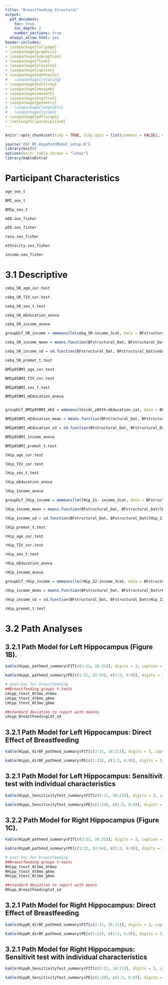 ```yaml
---
title: "Breastfeeding Structural"
output:
  pdf_document:
    toc: true
    toc_depth: 2
    number_sections: true
  always_allow_html: yes
header-includes:
- \usepackage{fullpage}
- \usepackage{graphicx}
- \usepackage{subcaption}
- \usepackage{float}
- \usepackage{placeins}
- \usepackage{caption}
- \usepackage{mathtools}
# - \usepackage{rotating}
- \usepackage{multirow}
- \usepackage{amssymb}
- \usepackage{amsmath}
- \usepackage{bigstrut}
- \usepackage{geometry}
# - \usepackage{longtable}
# - \usepackage{lscape}
- \usepackage{pdflscape}
- \setlength{\parskip}{1em}
---
```


<!-- R Markdown -->

<!-- This is an R Markdown document. Markdown is a simple formatting syntax for authoring HTML, PDF, and MS Word documents. For more details on using R Markdown see <http://rmarkdown.rstudio.com>. -->

<!-- When you click the **Knit** button a document will be generated that includes both content as well as the output of any embedded R code chunks within the document. You can embed an R code chunk like this: -->

<!-- Note: the first statement is the langauge (i.e., r), then the label for the chunck. After this you can put extra statements like echo (show code and outcome), include (show outcome) -->

```r
knitr::opts_chunk$set(tidy = TRUE, tidy.opts = list(comment = FALSE), echo = TRUE, fig.width=6, fig.height=4, fig.path='BreastFeeding_Hipp/fig-', echo=FALSE, warning=FALSE, message=FALSE, comment = NA)
```

<!-- load startup file and any extra packages -->
```r
source('OSF_BF.HippPathModel_setup.R')
library(knitr)
options(knitr.table.format = "latex")
library(kableExtra)

```

<!-- The number of hashtags (#) will determine the boldness of heading -->

# Participant Characteristics

\begin{table}[ht!]
\begin{tabular}{lll@{\hspace{5pt}}ll@{\hspace{5pt}}l}
  \hline
  & \multicolumn{1}{c}{Full Sample} && \multicolumn{1}{c}{Boys} && \multicolumn{1}{c}{Girsl} \bigstrut[t] \\
  \cline{2-2} \cline{4-4} \cline{6-6}
  Total\scriptsize{(\textit{N})} & 149  && 73  && 76  \\
  Age \scriptsize{(\textit{Mean [range], yrs})} & 9.0 [7.1 - 12.0] && 9.0 [7.1 - 12.0] && 9.0 [7.1 - 11.8] \\
  BMI \scriptsize{(\textit{Mean [range]})} & 17.8 [13.8 - 31.9] && 17.7 [13.9 - 31.9] &&  17.9 [13.8 - 25.9] \\
  Percent of CDC 85th \%tile \scriptsize{(\textit{Mean [range]})} & 94.0 [70.1 - 168.8] && 94.7 [72.7 - 168.8] && 93.4  [70.1 - 131.1] \\
  BMI \%tile \scriptsize{(\textit{Mean [range]})} & 59.9 [5 - 99] && 59.3 [5 - 99] && 60.5  [6.1 - 98] \\
  Race\scriptsize{(\textit{N})} &  &&   &&  \\
    \hspace{10pt} Black/AA      & 7 && 5  &&  2 \\
    \hspace{10pt} White         & 136 && 64  && 72 \\
    \hspace{10pt} Other/Mixed   & 6 && 4  &&  2 \\
  Ethnicity\scriptsize{(\textit{N})}&  &&   &&   \\
    \hspace{10pt} Hispanic/Latino    & 6 && 3   &&  3  \\
    \hspace{10pt} Not H/L             & 120 && 59  &&  61  \\
    \hspace{10pt} NA                  & 1 && 1   &&  0  \\
  SES\scriptsize{(\textit{N})}        &  &&   &&   \\
    \hspace{10pt} $>$\$100,000         & 49  && 26 && 23\\
    \hspace{10pt} \$50,000-\$100,000   & 69 && 30 && 39\\
    \hspace{10pt} $<$\$50,000          & 28  && 16 && 12\\
    \hspace{10pt} NA                    & 0 && 0 && 0\\
  Maternal Education\scriptsize{(\textit{N})} &  &&   &&  \\
    \hspace{10pt} $>BA$                        & 50 && 22  &&  28 \\
    \hspace{10pt} $BA$                         & 54  && 30  &&  24 \\
    \hspace{10pt} $Associates/Technical$       & 18  && 7  &&   11 \\
    \hspace{10pt} $High School$                & 15  && 8  &&   7  \\
    \hspace{10pt} $Other/NA$                   & 0  && 0   &&  0  \\
    \hspace{10pt} $<High School Diploma/GED$   & 0  && 0  &&   0  \\
  Paternal Education\scriptsize{(\textit{N})} &  &&   &&  \\
    \hspace{10pt} $>BA$                        & 57 && 28  &&  29 \\
    \hspace{10pt} $BA$                         & 38  && 22  &&  16 \\
    \hspace{10pt} $Associates/Technical$       & 15  && 5  &&   10 \\
    \hspace{10pt} $High School$                & 23  && 9  &&   14 \\
    \hspace{10pt} $Other/NA$                   & 1  && 1  &&   0 \\
    \hspace{10pt} $<High School Diploma/GED$   & 1  && 1  &&   0 \\
  BreastFed 3cat\scriptsize{(\textit{N})} &  &&   &&  \\
    \hspace{10pt} $>6 months $   & 54 && 24  && 30               \\
    \hspace{10pt} $4-6 months $           & 55 && 29  &&  26       \\
    \hspace{10pt} $0-3 months $   & 40 && 20 && 20 \\
  \hline
\end{tabular}
\end{table}

\FloatBarrier
\newpage

<!-- Age -->
```r
age_sex_t
```

<!-- BMI -->
```r
BMI_sex_t
```

<!-- BMI percentile -->
```r
BMIp_sex_t
```

<!-- Maternal Ed -->
```r
mED.sex_fisher
```

<!-- Paternal Ed -->
```r
pED.sex_fisher
```

<!-- Race -->
```r
race.sex_fisher
```

<!-- Ethnicity -->
```r
ethnicity.sex_fisher
```

<!-- SES -->
```r
income.sex_fisher
```

# 3.1 Descriptive

<!-- ## SR -->
<!-- #age -->
```r
cebq_SR_age_cor.test
```

<!-- #TIV -->
```r
cebq_SR_TIV_cor.test
```

<!-- #sex -->
```r
cebq_SR_sex_t.test
```

<!-- # maternal education -->
```r
cebq_SR_mEducation_anova
```

<!-- # Income -->
```r
cebq_SR_income_anova

groupDif_SR_income = emmeans(lm(cebq_SR~income_3cat, data = BFstructural_Dat), specs = pairwise~income_3cat, adjust = "none")

cebq_SR_income_mean = means.function(BFstructural_Dat, BFstructural_Dat$cebq_SR, BFstructural_Dat$income_3cat)

cebq_SR_income_sd = sd.function(BFstructural_Dat, BFstructural_Dat$cebq_SR, BFstructural_Dat$income_3cat)
```

<!-- #premature -->
```r
cebq_SR_premat_t.test
```

<!-- ##BMI:p85BMI -->
<!-- #age -->
```r
BMIp85BMI_age_cor.test
```

<!-- #TIV -->
```r
BMIp85BMI_TIV_cor.test
```

<!-- #sex -->
```r
BMIp85BMI_sex_t.test
```

<!-- # maternal education -->
```r
BMIp85BMI_mEducation_anova


groupDif_BMIp85BMI_mEd = emmeans(lm(cdc_p85th~mEducation_cat, data = BFstructural_Dat), specs = pairwise~mEducation_cat, adjust = "none")

BMIp85BMI_mEducation_mean = means.function(BFstructural_Dat, BFstructural_Dat$cdc_p85th, BFstructural_Dat$mEducation_cat)

BMIp85BMI_mEducation_sd = sd.function(BFstructural_Dat, BFstructural_Dat$cdc_p85th, BFstructural_Dat$mEducation_cat)
```

<!-- # Income -->
```r
BMIp85BMI_income_anova
```

<!-- #premature -->
```r
BMIp85BMI_premat_t.test
```

<!-- ##Left Hippocampus -->
<!-- #age -->
```r
lHip_age_cor.test
```

<!-- #TIV -->
```r
lHip_TIV_cor.test
```

<!-- #sex -->
```r
lHip_sex_t.test
```

<!-- # maternal education -->
```r
lHip_mEducation_anova
```

<!-- # Income -->
```r
lHip_income_anova

groupDif_lHip_income = emmeans(lm(lHip_21~ income_3cat, data = BFstructural_Dat), specs = pairwise~income_3cat, adjust = "none")

lHip_income_mean = means.function(BFstructural_Dat, BFstructural_Dat$lHip_21, BFstructural_Dat$income_3cat)

lHip_income_sd = sd.function(BFstructural_Dat, BFstructural_Dat$lHip_21, BFstructural_Dat$income_3cat)
```

<!-- #premature -->
```r
lHip_premat_t.test
```

<!-- ## Right Hippocampus  -->
<!-- #age -->
```r
rHip_age_cor.test
```

<!-- #TIV -->
```r
rHip_TIV_cor.test
```

<!-- #sex -->
```r
rHip_sex_t.test
```

<!-- # maternal education -->
```r
rHip_mEducation_anova
```

<!-- # Income -->
```r
rHip_income_anova

groupDif_rHip_income = emmeans(lm(rHip_22~income_3cat, data = BFstructural_Dat), specs = pairwise~income_3cat, adjust = "none")

rHip_income_mean = means.function(BFstructural_Dat, BFstructural_Dat$rHip_22, BFstructural_Dat$income_3cat)

rHip_income_sd = sd.function(BFstructural_Dat, BFstructural_Dat$rHip_22, BFstructural_Dat$income_3cat)
```

<!-- #premature -->
```r
rHip_premat_t.test
```

# 3.2 Path Analyses
## 3.2.1 Path Model for Left Hippocampus (Figure 1B). 


\FloatBarrier

```r
kable(HippL_pathmod_summary$FIT[c(3:11, 16:21)], digits = 3, caption = "Fit Statistics for Model: BF -> SR (L Hipp Med) -> p85th BMI", booktabs=TRUE) 
```
\FloatBarrier

```r
kable(HippL_pathmod_summary$PE[c(1:21, 53:54), c(1:3, 6:9)], digits = 3, caption = "Parameters for Model: BF -> SR (L Hipp Med) -> p85th BMI", booktabs=TRUE)
```
\FloatBarrier

```r
# post-hoc for breastfeeding
##Breastfeeding groups t-tests
LHipp_ttest_0t3mo_4t6mo
LHipp_ttest_4t6mo_g6mo
LHipp_ttest_0t3mo_g6mo

##standard deviation to report with measns
LHipp_BreastFeedingCat_sd
```

\clearpage

## 3.2.1 Path Model for Left Hippocampus: Direct Effect of Breastfeeding
\FloatBarrier


```r
kable(HippL_dirBF_pathmod_summary$FIT[c(3:11, 16:21)], digits = 3, caption = "Fit Statistics for Sensitivity Test: direct effect of breastfeeding on p85 BMI", booktabs=TRUE) 
```
\FloatBarrier

```r
kable(HippL_dirBF_pathmod_summary$PE[c(1:22), c(1:3, 6:9)], digits = 3, caption = "Parameters for Sensitivity Test: direct effect of breastfeeding on p85 BMI", booktabs=TRUE)
```
\FloatBarrier

\clearpage

## 3.2.1 Path Model for Left Hippocampus: Sensitivit test with individual characteristics
\FloatBarrier


```r
kable(HippL_SensitivityTest_summary$FIT[c(3:11, 16:21)], digits = 3, caption = "Fit Statistics for Sensitivity Test: individual characteristics associated with Hipp", booktabs=TRUE) 
```
\FloatBarrier

```r
kable(HippL_SensitivityTest_summary$PE[c(1:24), c(1:3, 6:9)], digits = 3, caption = "Parameters for Sensitivity Test: individual characteristics associated with Hipp", booktabs=TRUE)
```
\FloatBarrier

\clearpage

## 3.2.2 Path Model for Right Hippocampus (Figure 1C). 

```r
kable(HippR_pathmod_summary$FIT[c(3:11, 16:21)], digits = 3, caption = "Fit Statistics for Model: BF -> SR (R Hipp Med) -> p85th BMI", booktabs=TRUE)
```
\FloatBarrier

```r
kable(HippR_pathmod_summary$PE[c(1:21, 53:54), c(1:3, 6:9)], digits = 3, caption = "Parameters for Model: BF -> SR (R Hipp Med) -> p85th BMI", booktabs=TRUE) 
```

```r
# post-hoc for breastfeeding
##Breastfeeding groups t-tests
RHipp_ttest_0t3mo_4t6mo
RHipp_ttest_4t6mo_g6mo
RHipp_ttest_0t3mo_g6mo

##standard deviation to report with means
RHipp_BreastFeedingCat_sd
```

\clearpage

## 3.2.1 Path Model for Right Hippocampus: Direct Effect of Breastfeeding
\FloatBarrier


```r
kable(HippR_dirBF_pathmod_summary$FIT[c(3:11, 16:21)], digits = 3, caption = "Fit Statistics for Sensitivity Test: direct effect of breastfeeding on p85 BMI", booktabs=TRUE) 
```
\FloatBarrier

```r
kable(HippR_dirBF_pathmod_summary$PE[c(1:22), c(1:3, 6:9)], digits = 3, caption = "Parameters for Sensitivity Test: direct effect of breastfeeding on p85 BMI", booktabs=TRUE)
```
\FloatBarrier
## 3.2.1 Path Model for Right Hippocampus: Sensitivit test with individual characteristics

\FloatBarrier

```r
kable(HippR_SensitivityTest_summary$FIT[c(3:11, 16:21)], digits = 3, caption = "Fit Statistics for Sensitivity Test: individual characteristics associated with Hipp", booktabs=TRUE)
```
\FloatBarrier

```r
kable(HippR_SensitivityTest_summary$PE[c(1:29), c(1:3, 6:9)], digits = 3, caption = "Parameters for Sensitivity Test: individual characteristics associated with Hipp", booktabs=TRUE) 
```